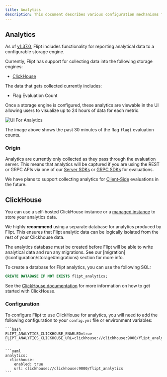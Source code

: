 ```yaml
---
title: Analytics
description: This document describes various configuration mechanisms for controlling analytics for Flipt.
---
```


## Analytics

As of [v1.37.0](https://github.com/flipt-io/flipt/releases/tag/v1.37.0), Flipt includes functionality for reporting analytical data to a configurable storage engine.

Currently, Flipt has support for collecting data into the following storage engines:

- [ClickHouse](https://clickhouse.com/)

The data that gets collected currently includes:

- Flag Evaluation Count

Once a storage engine is configured, these analytics are viewable in the UI allowing users to visualize up to 24 hours of data for each metric.

![UI For Analytics](/images/configuration/analytics_quick_view.png)

The image above shows the past 30 minutes of the flag `flag1` evaluation counts.

### Origin

Analytics are currently only collected as they pass through the evaluation server. This means that analytics will be captured if you are using the REST or GRPC APIs via one of our [Server SDKs](/integration/server/rest) or [GRPC SDKs](/integration/server/grpc) for evaluations.

We have plans to support collecting analytics for [Client-Side](/integration/client) evaluations in the future.

## ClickHouse

You can use a self-hosted ClickHouse instance or a [managed instance](https://clickhouse.com/cloud/) to store your analytics data.

We highly **recommend** using a separate database for analytics produced by Flipt. This ensures that Flipt analytic data can be logically isolated from the rest of your Clickhouse data.

<Note>
  The analytics database must be created before Flipt will be able to write
  analytical data and run any migrations. See our
  [migration](/configuration/storage#migrations)
  section for more info.
</Note>

To create a database for Flipt analytics, you can use the following SQL:

```sql
CREATE DATABASE IF NOT EXISTS flipt_analytics;
```

See the [ClickHouse documentation](https://clickhouse.com/docs) for more information on how to get started with ClickHouse.

### Configuration

To configure Flipt to use ClickHouse for analytics, you will need to add the following configuration to your `config.yml` file or environment variables:

<Tabs>
  <Tab title="Environment Variables">

    ```bash
    FLIPT_ANALYTICS_CLICKHOUSE_ENABLED=true
    FLIPT_ANALYTICS_CLICKHOUSE_URL=clickhouse://clickhouse:9000/flipt_analytics
    ```

  </Tab>
  <Tab title="Configuration YAML">

    ```yaml
    analytics:
      clickhouse:
        enabled: true
        url: clickhouse://clickhouse:9000/flipt_analytics
    ```

  </Tab>
</Tabs>

